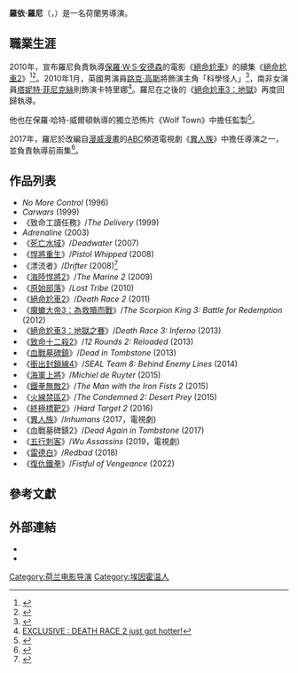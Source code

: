 {{noteTA
|G1=Movie
|G2=Show
}}
{{Infobox entertainer
| type = 導演
| name = 羅依·羅尼
| foreignname = {{lang|nl|Roel Reiné}}
| image = 
| imagesize = 
| caption = 
| birth_name =
| birth_date = {{bda|1970|7|15}}
| birth_place = 荷蘭[[北布拉邦省|北布拉邦省]][[恩荷芬|恩荷芬]]
| occupation = 導演
| years_active = 1990年至今
}}
'''羅依·羅尼'''（{{lang-nl|Roel Reiné}}，{{bd|1970年|7月15日}}）是一名荷蘭男導演。

== 職業生涯 ==
2010年，宣布羅尼負責執導[[保羅·W·S·安德森|保羅·W·S·安德森]]的電影《[[絕命尬車|絕命尬車]]》的續集《[[絕命尬車2|絕命尬車2]]》<ref>{{Cite web|url=http://www.dreadcentral.com/news/34855/director-named-death-race-frankenstein-lives|title=Director Named for Death Race: Frankenstein Lives|publisher=DreadCentral}}</ref><ref>{{Cite web|url=http://www.bloody-disgusting.com/news/18304|title=Director Announced for 'Death Race: Frankenstein Lives'|publisher=BloodyDisgusting}}</ref>。2010年1月，英國男演員[[路克·高斯|路克·高斯]]將飾演主角「科學怪人」<ref>{{Cite web|url=http://www.dreadcentral.com/news/35596/tanit-phoenix-give-frankenstein-a-lift-death-race-frankenstein-lives|title=Tanit Phoenix to Give Frankenstein a Lift in Death Race: Frankenstein Lives?|publisher=DreadCentral}}</ref>，南非女演員[[塔妮特·菲尼克絲|塔妮特·菲尼克絲]]則飾演卡特里娜<ref>[http://www.geekweek.com/2010/01/exclusive-death-race-2-just-got-hotter.html EXCLUSIVE : DEATH RACE 2 just got hotter!]</ref>。羅尼在之後的《[[絕命尬車3：地獄|絕命尬車3：地獄]]》再度回歸執導。

他也在保羅·哈特-威爾頓執導的獨立恐怖片《Wolf Town》中擔任監製<ref>{{Cite web|url=http://www.dreadcentral.com/news/35390/exclusive-new-images-wolf-town|title=Exclusive New Images from Wolf Town|publisher=DreadCentral}}</ref>。

2017年，羅尼於改編自[[漫威漫畫|漫威漫畫]]的[[美國廣播公司|ABC]]頻道電視劇《[[異人族_(電視劇)|異人族]]》中擔任導演之一，並負責執導前兩集<ref>{{cite web|url=http://www.hollywoodreporter.com/live-feed/marvels-inhumans-taps-feature-director-imax-episodes-965956|title=Marvel's 'Inhumans' Taps Feature Director for Imax Episodes (Exclusive)|last=Goldberg|first=Leslie|work=[[The_Hollywood_Reporter|The Hollywood Reporter]]|date=2017-01-19|accessdate=2017-01-19|archiveurl=https://www.webcitation.org/6ndsNFved?url=http://www.hollywoodreporter.com/live-feed/marvels-inhumans-taps-feature-director-imax-episodes-965956|archivedate=2017年1月19日|deadurl=no}}</ref>。

==作品列表==
*''No More Control'' (1996)
*''Carwars'' (1999)
*《致命工讀任務》/''The Delivery'' (1999)
*''Adrenaline'' (2003)
*《[[死亡水域|死亡水域]]》/''Deadwater'' (2007)
*《[[悍將重生|悍將重生]]》/''Pistol Whipped'' (2008)
*《漂流者》/''Drifter'' (2008)<ref>{{cite web|title=Drifter|url=http://www.imdb.com/title/tt0820872/combined|work=IMDb|accessdate=2013-09-11}}</ref> 	
*《[[海陸悍將2|海陸悍將2]]》/''The Marine 2'' (2009)
*《[[原始部落_(2010年電影)|原始部落]]》/''Lost Tribe'' (2010)
*《[[絕命尬車2|絕命尬車2]]》/''Death Race 2'' (2011)
*《[[魔蠍大帝3：為救贖而戰|魔蠍大帝3：為救贖而戰]]》/''The Scorpion King 3: Battle for Redemption'' (2012)
*《[[絕命尬車3：地獄之賽|絕命尬車3：地獄之賽]]》/''Death Race 3: Inferno'' (2013)
*《[[致命十二殺2|致命十二殺2]]》/''12 Rounds 2: Reloaded'' (2013)
*《[[血戰墓碑鎮|血戰墓碑鎮]]》/''Dead in Tombstone'' (2013)
*《[[衝出封鎖線4|衝出封鎖線4]]》/''SEAL Team 8: Behind Enemy Lines'' (2014)
*《[[海軍上將_(2015年電影)|海軍上將]]》/''Michiel de Ruyter'' (2015)
*《[[鐵拳無敵2|鐵拳無敵2]]》/''The Man with the Iron Fists 2'' (2015)
*《[[火線禁區2|火線禁區2]]》/''The Condemned 2: Desert Prey'' (2015)
*《[[終極標靶2|終極標靶2]]》/''Hard Target 2'' (2016)
*《[[異人族_(電視劇)|異人族]]》/''Inhumans'' (2017，電視劇)
*《血戰墓碑鎮2》/''Dead Again in Tombstone'' (2017)
*《[[五行刺客|五行刺客]]》/''Wu Assassins'' (2019，電視劇)
*《[[雷德白_(電影)|雷德白]]》/''Redbad'' (2018)
*《[[復仇鐵拳|復仇鐵拳]]》/''Fistful of Vengeance'' (2022)

== 參考文獻 ==
{{reflist}}

== 外部連結 ==
* {{Official website|http://www.roelreine.com}}
* {{IMDb name|0004152}}

{{羅依·羅尼}}
{{Authority control}}
{{DEFAULTSORT:Reine, Roel}}
[[Category:荷兰电影导演|Category:荷兰电影导演]]
[[Category:埃因霍温人|Category:埃因霍温人]]